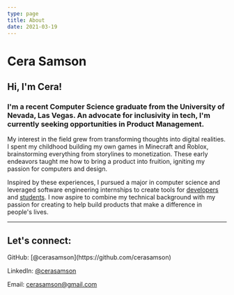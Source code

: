 ```yaml
---
type: page
title: About
date: 2021-03-19
---
```

# Cera Samson

## Hi, I'm Cera!
### I'm a recent Computer Science graduate from the University of Nevada, Las Vegas. An advocate for inclusivity in tech, I'm currently seeking opportunities in Product Management.

My interest in the field grew from transforming thoughts into
digital realities. I spent my childhood building my own games 
in Minecraft and Roblox, brainstorming everything from storylines to monetization.
These early endeavors taught me how to bring a product into
fruition, igniting my passion for computers and design.

Inspired by these experiences, I pursued a major in computer science and leveraged
software engineering internships to create tools for [developers](https://devblogs.microsoft.com/dotnet/asp-net-core-updates-in-dotnet-7-preview-6/#empty-blazor-project-templates)
and [students](https://github.com/dotnet-interactive-learning/journey#the-project-has-moved-into-the-main-net-interactive-repository-permanently-this-is-no-longer-tracked-or-used-please-contribute-and-report-issues-or-feature-requests-on-the-net-interactive-repository-repository).
I now aspire to combine my technical background with my passion for creating to
help build products that make a difference in people's lives.


---
## Let's connect:
<div>
  GitHub: [@cerasamson](https://github.com/cerasamson)

  LinkedIn: [@cerasamson](https://linkedin.com/in/cerasamson)

  Email: cerasamson@gmail.com
</div>
